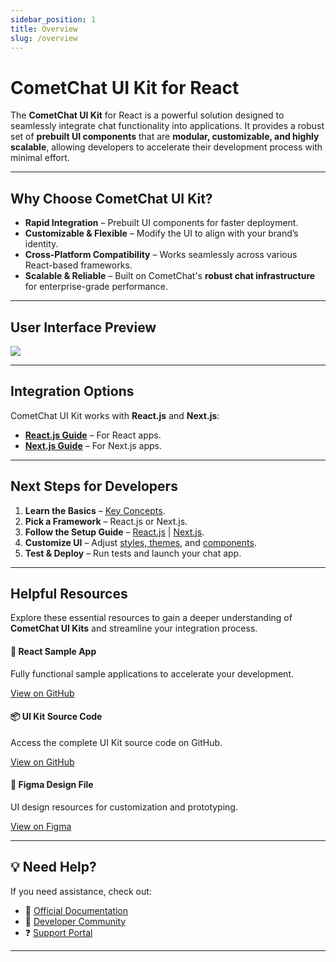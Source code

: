 ```yaml
---
sidebar_position: 1
title: Overview
slug: /overview
---
```


# **CometChat UI Kit for React**

The **CometChat UI Kit** for React is a powerful solution designed to seamlessly integrate chat functionality into applications. It provides a robust set of **prebuilt UI components** that are **modular, customizable, and highly scalable**, allowing developers to accelerate their development process with minimal effort.

---

## **Why Choose CometChat UI Kit?**
- **Rapid Integration** – Prebuilt UI components for faster deployment.  
- **Customizable & Flexible** – Modify the UI to align with your brand’s identity.  
- **Cross-Platform Compatibility** – Works seamlessly across various React-based frameworks.  
- **Scalable & Reliable** – Built on CometChat's **robust chat infrastructure** for enterprise-grade performance.  

---

## **User Interface Preview**
![](../assets/intro_web_screens.png)

---

## **Integration Options**
CometChat UI Kit works with **React.js** and **Next.js**:

- **[React.js Guide](./react-js-integration)** – For React apps.  
- **[Next.js Guide](./next-js-integration)** – For Next.js apps.  

---

## **Next Steps for Developers**
1. **Learn the Basics** – [Key Concepts](/fundamentals/key-concepts).  
2. **Pick a Framework** – React.js or Next.js.  
3. **Follow the Setup Guide** – [React.js](./react-js-integration) | [Next.js](./next-js-integration).  
4. **Customize UI** – Adjust [styles, themes](./theme), and [components](./components-overview).  
5. **Test & Deploy** – Run tests and launch your chat app.  

---

## **Helpful Resources**
Explore these essential resources to gain a deeper understanding of **CometChat UI Kits** and streamline your integration process.

<div style={{ display: 'flex', justifyContent: 'space-between', gap: '20px', flexWrap: 'wrap' }}>

  <div style={{ flex: '1', minWidth: '300px', padding: '20px', border: '1px solid #e0e0e0', borderRadius: '8px', textAlign: 'center'}}>
    <h4>🚀 React Sample App</h4>
    <p>Fully functional sample applications to accelerate your development.</p>
    <a href="https://github.com/cometchat/cometchat-uikit-react/tree/v6/sample-app" target="_blank" style={{ color: '#6851D6', fontWeight: 'bold' }}>View on GitHub</a>
  </div>

  <div style={{ flex: '1', minWidth: '300px', padding: '20px', border: '1px solid #e0e0e0', borderRadius: '8px', textAlign: 'center' }}>
    <h4>📦 UI Kit Source Code</h4>
    <p>Access the complete UI Kit source code on GitHub.</p>
    <a href="https://github.com/cometchat/cometchat-uikit-react/tree/v6" target="_blank" style={{ color: '#6851D6', fontWeight: 'bold' }}>View on GitHub</a>
  </div>

  <div style={{ flex: '1', minWidth: '300px', padding: '20px', border: '1px solid #e0e0e0', borderRadius: '8px', textAlign: 'center'}}>
    <h4>🎨 Figma Design File</h4>
    <p>UI design resources for customization and prototyping.</p>
    <a href="https://www.figma.com/community/file/1442863561340379957/cometchat-ui-kit-for-web" target="_blank" style={{ color: '#6851D6', fontWeight: 'bold' }}>View on Figma</a>
  </div>

</div> 

---

## **💡 Need Help?**
If you need assistance, check out:  
- 📖 [Official Documentation](https://www.cometchat.com/docs)  
- 💬 [Developer Community](https://forum.cometchat.com/)  
- ❓ [Support Portal](https://support.cometchat.com/)  

---